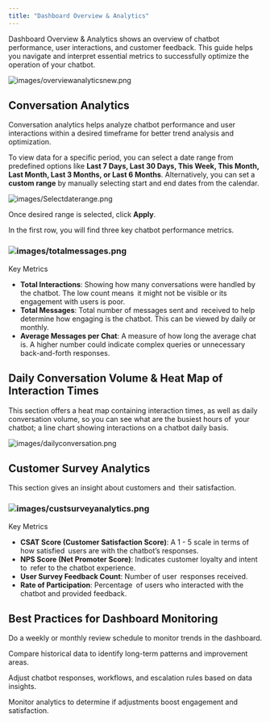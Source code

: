 ```yaml
---
title: "Dashboard Overview & Analytics"
---
```


Dashboard Overview & Analytics shows an overview of chatbot performance, user interactions, and customer feedback. This guide helps you navigate and interpret essential metrics to successfully optimize the operation of your chatbot.

![images/overviewanalyticsnew.png](/images/overviewanalyticsnew.png)

## Conversation Analytics

Conversation analytics helps analyze chatbot performance and user interactions within a desired timeframe for better trend analysis and optimization.

To view data for a specific period, you can select a date range from predefined options like **Last 7 Days, Last 30 Days, This Week, This Month, Last Month, Last 3 Months, or Last 6 Months**. Alternatively, you can set a **custom range** by manually selecting start and end dates from the calendar.

![images/Selectdaterange.png](/images/Selectdaterange.png)

Once desired range is selected, click **Apply**.

<Note>
  In the first row, you will find three key chatbot performance metrics.
</Note>

### ![images/totalmessages.png](/images/totalmessages.png)

Key Metrics

- **Total Interactions**: Showing how many conversations were handled by the chatbot. The low count means it might not be visible or its engagement with users is poor.
- **Total Messages**: Total number of messages sent and received to help determine how engaging is the chatbot. This can be viewed by daily or monthly.
- **Average Messages per Chat**: A measure of how long the average chat is. A higher number could indicate complex queries or unnecessary back-and-forth responses.

## Daily Conversation Volume & Heat Map of Interaction Times

This section offers a heat map containing interaction times, as well as daily conversation volume, so you can see what are the busiest hours of your chatbot; a line chart showing interactions on a chatbot daily basis.

![images/dailyconversation.png](/images/dailyconversation.png)

## Customer Survey Analytics

This section gives an insight about customers and their satisfaction.

### ![images/custsurveyanalytics.png](/images/custsurveyanalytics.png)

Key Metrics

- **CSAT Score (Customer Satisfaction Score)**: A 1 - 5 scale in terms of how satisfied users are with the chatbot’s responses.
- **NPS Score (Net Promoter Score)**: Indicates customer loyalty and intent to refer to the chatbot experience.
- **User Survey Feedback Count**: Number of user responses received.
- **Rate of Participation**: Percentage of users who interacted with the chatbot and provided feedback.

## Best Practices for Dashboard Monitoring

<Icon icon="circle-check" /> Do a weekly or monthly review schedule to monitor trends in the dashboard.

<Icon icon="circle-check" /> Compare historical data to identify long-term patterns and improvement areas.

<Icon icon="circle-check" /> Adjust chatbot responses, workflows, and escalation rules based on data insights.

<Icon icon="circle-check" /> Monitor analytics to determine if adjustments boost engagement and satisfaction.